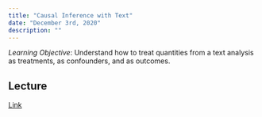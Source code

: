 ```yaml
---
title: "Causal Inference with Text"
date: "December 3rd, 2020"
description: ""
---
```


*Learning Objective*: Understand how to treat quantities from a text 
analysis as treatments, as confounders, and as outcomes.


## Lecture

[Link](https://moodle.hertie-school.org/course/index.php?categoryid=266)

